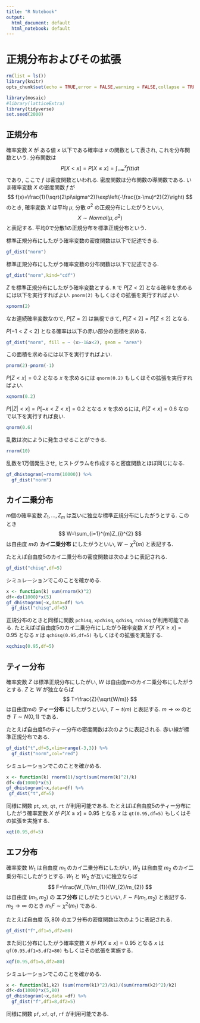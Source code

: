 ```yaml
---
title: "R Notebook"
output:
  html_document: default
  html_notebook: default
---
```

# 正規分布およびその拡張
```r
rm(list = ls())
library(knitr)
opts_chunk$set(echo = TRUE,error = FALSE,warning = FALSE,collapse = TRUE,cache = TRUE,cache.extra = rand_seed, autodep = TRUE)
``` 

```r
library(mosaic)
#library(latticeExtra)
library(tidyverse)
set.seed(2000)
```


## 正規分布
確率変数 $X$ が ある値 $x$ 以下である確率は $x$ の関数として表され, これを分布関数という. 分布関数は
$$
P[X<x]=P[X\leq x]=\int^x_{-\infty}f(t)dt
$$
であり, ここで $f$ は密度関数といわれる. 密度関数は分布関数の導関数である.
いま確率変数 $X$ の密度関数 $f$ が
$$
f(x)=\frac{1}{\sqrt{2\pi\sigma^2}}\exp\left(-\frac{(x-\mu)^2}{2}\right)
$$
のとき, 確率変数 $X$ は平均 $\mu$, 分散 $\sigma^2$ の正規分布にしたがうといい,
$$
X\sim Normal(\mu,\sigma^2)
$$
と表記する.
平均0で分散1の正規分布を標準正規分布という.

標準正規分布にしたがう確率変数の密度関数は以下で記述できる.
```r
gf_dist("norm")
```


標準正規分布にしたがう確率変数の分布関数は以下で記述できる.
```r
gf_dist("norm",kind="cdf")
```

$Z$ を標準正規分布にしたがう確率変数とする. `R` で $P[Z<2]$ となる確率を求めるには以下を実行すればよい. `pnorm(2)` もしくはその拡張を実行すればよい.
```r
xpnorm(2)
```
なお連続確率変数なので, $P[Z=2]$ は無視できて, $P[Z<2]=P[Z\leq 2]$ となる.

$P[-1<Z<2]$ となる確率は以下の赤い部分の面積を求める.
```r
gf_dist("norm", fill = ~ (x>-1&x<2), geom = "area")
```

この面積を求めるには以下を実行すればよい.
```r
pnorm(2)-pnorm(-1)
```

$P[Z<x]=0.2$ となる $x$ を求めるには `qnorm(0.2)` もしくはその拡張を実行すればよい.
```r
xqnorm(0.2)
```


$P[|Z|<x]=P[-x<Z<x]=0.2$ となる $x$ を求めるには, $P[Z<x]=0.6$ なので以下を実行すれば良い.
```r
qnorm(0.6)
```

乱数は次にように発生させることができる.
```r
rnorm(10)
```

乱数を1万個発生させ, ヒストグラムを作成すると密度関数とほぼ同じになる.
```r
gf_dhistogram(~rnorm(10000)) %>%
  gf_dist("norm")
```


## カイ二乗分布
$m$個の確率変数 $Z_{1},\ldots,Z_{m}$ は互いに独立な標準正規分布にしたがうとする. 
このとき 
$$
W=\sum_{i=1}^{m}Z_{i}^{2}
$$
は自由度 $m$の **カイ二乗分布** にしたがうといい, $W\sim\chi^{2}(m)$ と表記する. 

たとえば自由度5のカイ二乗分布の密度関数は次のように表記される.
```r
gf_dist("chisq",df=5)
```

シミュレーションでこのことを確かめる.
```r
x <- function(k) sum(rnorm(k)^2)
df<-do(1000)*x(5)
gf_dhistogram(~x,data=df) %>%
  gf_dist("chisq",df=5)
```

正規分布のときと同様に関数 `pchisq`, `xpchisq`, `qchisq`, `rchisq` が利用可能である.
たとえばば自由度5のカイ二乗分布にしたがう確率変数 $X$ が $P[X\geq x] =0.95$ となる $x$ は
`qchisq(0.95,df=5)` もしくはその拡張を実施する.
```r
xqchisq(0.95,df=5)
```


## ティー分布
確率変数 $Z$ は標準正規分布にしたがい, $W$ は自由度mのカイ二乗分布にしたがうとする. $Z$ と $W$ が独立ならば 
$$
T=\frac{Z}{\sqrt{W/m}}
$$ 
は自由度mの **ティー分布** にしたがうといい, $T\sim t(m)$ と表記する. $m\to\infty$ のとき $T\sim N(0,1)$ である.

たとえば自由度5のティー分布の密度関数は次のように表記される. 赤い線が標準正規分布である.
```r
gf_dist("t",df=5,xlim=range(-3,3)) %>% 
  gf_dist("norm",col="red")
```

シミュレーションでこのことを確かめる.
```r
x <- function(k) rnorm(1)/sqrt(sum(rnorm(k)^2)/k)
df<-do(1000)*x(5)
gf_dhistogram(~x,data=df) %>%
 gf_dist("t",df=5)
```

同様に関数 `pt`, `xt`, `qt`, `rt` が利用可能である.
たとえばば自由度5のティー分布にしたがう確率変数 $X$ が $P[X\geq x] =0.95$ となる $x$ は
`qt(0.95,df=5)` もしくはその拡張を実施する.
```r
xqt(0.95,df=5)
```

## エフ分布
確率変数 $W_{1}$ は自由度 $m_{1}$ のカイ二乗分布にしたがい, $W_{2}$ は自由度 $m_{2}$ のカイ二乗分布にしたがうとする. 
$W_{1}$ と $W_{2}$ が互いに独立ならば 
$$
F=\frac{W_{1}/m_{1}}{W_{2}/m_{2}}
$$
は自由度 $(m_{1}, m_{2})$ の **エフ分布** にしがたうといい, $F\sim F(m_{1},m_{2})$ と表記する. 
$m_{2}\to\infty$ のとき $m_{1}F\sim\chi^{2}(m_{1})$ である.

たとえば自由度 $(5, 80)$ のエフ分布の密度関数は次のように表記される.
```r
gf_dist("f",df1=5,df2=80)
```

また同じ分布にしたがう確率変数 $X$ が $P[X\geq x] =0.95$ となる $x$ は
`qf(0.95,df1=5,df2=80)` もしくはその拡張を実施する.
```r
xqf(0.95,df1=5,df2=80)
```


シミュレーションでこのことを確かめる.
```r
x <- function(k1,k2) (sum(rnorm(k1)^2)/k1)/(sum(rnorm(k2)^2)/k2)
df<-do(1000)*x(5,80)
gf_dhistogram(~x,data =df) %>% 
  gf_dist("f",df1=8,df2=5)
```

同様に関数 `pf`, `xf`, `qf`, `rf` が利用可能である.